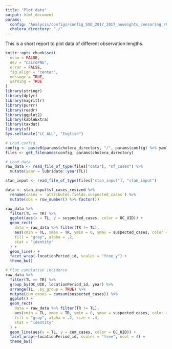 ```yaml
---
title: "Plot data"
output: html_document
params:
  config: "Analysis/configs/config_SSD_2017_2017_noweights_censoring_rhoprior_UNICEF_linelist.yml"
  cholera_directory: "./"
---
```

This is a short report to plot data of different observation lengths.

```r
knitr::opts_chunk$set(
  echo = FALSE,
  dev = "CairoPNG",
  error = FALSE,
  fig.align = "center",
  message = TRUE,
  warning = TRUE
)
library(stringr)
library(dplyr)
library(magrittr)
library(purrr)
library(readr)
library(ggplot2)
library(kableExtra)
library(taxdat)
library(sf)
Sys.setlocale("LC_ALL", "English")
```

```r
# Load config
config <- paste0(params$cholera_directory, "/", params$config) %>% yaml::read_yaml()
files <- get_filenames(config, params$cholera_directory)

# Load data
raw_data <- read_file_of_type(files["data"], "sf_cases") %>%
  mutate(year = lubridate::year(TL))

stan_input <- read_file_of_type(files["stan_input"], "stan_input")

data <- stan_input$sf_cases_resized %>%
  rename(cases = `attributes.fields.suspected_cases`) %>%
  mutate(obs = row_number() %>% factor())
```

```r
raw_data %>%
  filter(TL == TR) %>%
  ggplot(aes(x = TL, y = suspected_cases, color = OC_UID)) +
  geom_rect(
    data = raw_data %>% filter(TR != TL),
    aes(xmin = TL, xmax = TR, ymin = 0, ymax = suspected_cases, color = OC_UID),
    fill = "gray", alpha = .2,
    stat = "identity"
  ) +
  geom_line() +
  facet_wrap(~locationPeriod_id, scales = "free_y") +
  theme_bw()
```


```r
# Plot cumulative incidence
raw_data %>%
  filter(TL == TR) %>%
  group_by(OC_UID, locationPeriod_id, year) %>%
  arrange(TL, .by_group = TRUE) %>%
  mutate(cum_cases = cumsum(suspected_cases)) %>%
  ggplot() +
  geom_rect(
    data = raw_data %>% filter(TR != TL),
    aes(xmin = TL, xmax = TR, ymin = 0, ymax = suspected_cases, color = OC_UID),
    fill = "gray", alpha = .2, size = .4,
    stat = "identity"
  ) +
  geom_line(aes(x = TL, y = cum_cases, color = OC_UID)) +
  facet_wrap(~locationPeriod_id, scales = "free", ncol = 4) +
  theme_bw()
```


